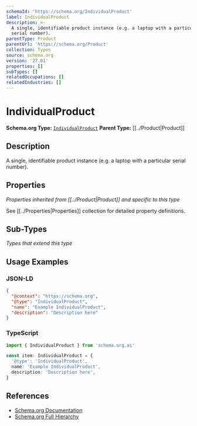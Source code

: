 ```yaml
---
schemaId: 'https://schema.org/IndividualProduct'
label: IndividualProduct
description: >-
  A single, identifiable product instance (e.g. a laptop with a particular
  serial number).
parentType: Product
parentUrl: 'https://schema.org/Product'
collection: Types
source: schema.org
version: '27.01'
properties: []
subTypes: []
relatedOccupations: []
relatedIndustries: []
---
```

# IndividualProduct

**Schema.org Type:** [`IndividualProduct`](https://schema.org/IndividualProduct)
**Parent Type:** [[../Product|Product]]

## Description

A single, identifiable product instance (e.g. a laptop with a particular serial number).

## Properties

*Properties inherited from [[../Product|Product]] and specific to this type*

See [[../Properties|Properties]] collection for detailed property definitions.

## Sub-Types

*Types that extend this type*

## Usage Examples

### JSON-LD

```json
{
  "@context": "https://schema.org",
  "@type": "IndividualProduct",
  "name": "Example IndividualProduct",
  "description": "Description here"
}
```

### TypeScript

```typescript
import { IndividualProduct } from 'schema.org.ai'

const item: IndividualProduct = {
  '@type': 'IndividualProduct',
  name: 'Example IndividualProduct',
  description: 'Description here',
}
```

## References

- [Schema.org Documentation](https://schema.org/IndividualProduct)
- [Schema.org Full Hierarchy](https://schema.org/docs/full.html)
